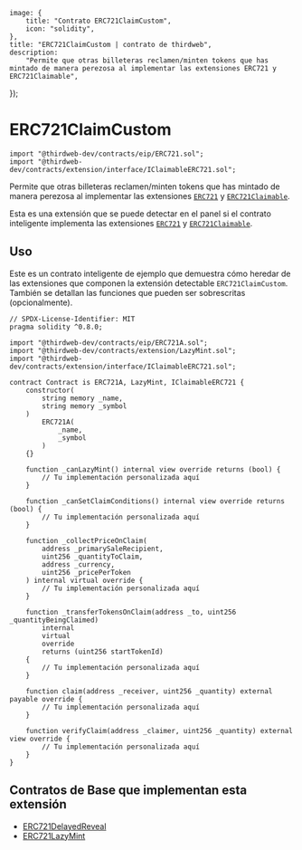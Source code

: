 
	image: {
		title: "Contrato ERC721ClaimCustom",
		icon: "solidity",
	},
	title: "ERC721ClaimCustom | contrato de thirdweb",
	description:
		"Permite que otras billeteras reclamen/minten tokens que has mintado de manera perezosa al implementar las extensiones ERC721 y ERC721Claimable",
});


# ERC721ClaimCustom

```solidity
import "@thirdweb-dev/contracts/eip/ERC721.sol";
import "@thirdweb-dev/contracts/extension/interface/IClaimableERC721.sol";
```

Permite que otras billeteras reclamen/minten tokens que has mintado de manera perezosa al
implementar las extensiones [`ERC721`](/contracts/build/extensions/erc-721/ERC721) y [`ERC721Claimable`](/contracts/build/extensions/erc-721/ERC721Claimable).

Esta es una extensión que se puede detectar en el panel si el contrato inteligente implementa las
extensiones [`ERC721`](/contracts/build/extensions/erc-721/ERC721) y [`ERC721Claimable`](/contracts/build/extensions/erc-721/ERC721Claimable).

<GithubButtonLink href="https://github.com/thirdweb-dev/contracts/blob/main/contracts/extension/interface/IClaimableERC721.sol" />

## Uso

Este es un contrato inteligente de ejemplo que demuestra cómo heredar de las extensiones que componen la extensión detectable `ERC721ClaimCustom`.
También se detallan las funciones que pueden ser sobrescritas (opcionalmente).

```solidity
// SPDX-License-Identifier: MIT
pragma solidity ^0.8.0;

import "@thirdweb-dev/contracts/eip/ERC721A.sol";
import "@thirdweb-dev/contracts/extension/LazyMint.sol";
import "@thirdweb-dev/contracts/extension/interface/IClaimableERC721.sol";

contract Contract is ERC721A, LazyMint, IClaimableERC721 {
    constructor(
        string memory _name,
        string memory _symbol
    )
        ERC721A(
            _name,
            _symbol
        )
    {}

    function _canLazyMint() internal view override returns (bool) {
        // Tu implementación personalizada aquí
    }

    function _canSetClaimConditions() internal view override returns (bool) {
        // Tu implementación personalizada aquí
    }

    function _collectPriceOnClaim(
        address _primarySaleRecipient,
        uint256 _quantityToClaim,
        address _currency,
        uint256 _pricePerToken
    ) internal virtual override {
        // Tu implementación personalizada aquí
    }

    function _transferTokensOnClaim(address _to, uint256 _quantityBeingClaimed)
        internal
        virtual
        override
        returns (uint256 startTokenId)
    {
        // Tu implementación personalizada aquí
    }

    function claim(address _receiver, uint256 _quantity) external payable override {
        // Tu implementación personalizada aquí
    }

    function verifyClaim(address _claimer, uint256 _quantity) external view override {
        // Tu implementación personalizada aquí
    }
}
```

## Contratos de Base que implementan esta extensión

- [ERC721DelayedReveal](/contracts/build/base-contracts/erc-721/delayed-reveal)
- [ERC721LazyMint](/contracts/build/base-contracts/erc-721/lazy-mint)
